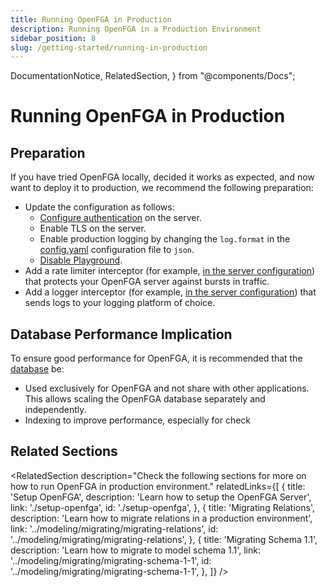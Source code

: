 ```yaml
---
title: Running OpenFGA in Production
description: Running OpenFGA in a Production Environment
sidebar_position: 8
slug: /getting-started/running-in-production
---
```


  DocumentationNotice,
  RelatedSection,
} from "@components/Docs";

# Running OpenFGA in Production

<DocumentationNotice />

## Preparation

If you have tried OpenFGA locally, decided it works as expected, and now want to deploy it to production, we recommend the following preparation:

- Update the configuration as follows:
  - [Configure authentication](./setup-openfga.mdx#configuring-authentication) on the server.
  - Enable TLS on the server.
  - Enable production logging by changing the `log.format` in the [config.yaml](#configuring-the-server) configuration file to `json`.
  - [Disable Playground](./setup-openfga.mdx#playground).
- Add a rate limiter interceptor (for example, [in the server configuration](https://pkg.go.dev/github.com/openfga/openfga/server#Config)) that protects your OpenFGA server against bursts in traffic.
- Add a logger interceptor (for example, [in the server configuration](https://pkg.go.dev/github.com/openfga/openfga/server#Config)) that sends logs to your logging platform of choice.

## Database Performance Implication

To ensure good performance for OpenFGA, it is recommended that the [database](./setup-openfga.mdx#configuring-data-storage) be:
- Used exclusively for OpenFGA and not share with other applications. This allows scaling the OpenFGA database separately and independently.  
- Indexing to improve performance, especially for check

## Related Sections

<RelatedSection
  description="Check the following sections for more on how to run OpenFGA in production environment."
  relatedLinks={[
    {
      title: 'Setup OpenFGA',
      description: 'Learn how to setup the OpenFGA Server',
      link: './setup-openfga',
      id: './setup-openfga',
    },
    {
      title: 'Migrating Relations',
      description: 'Learn how to migrate relations in a production environment',
      link: '../modeling/migrating/migrating-relations',
      id: '../modeling/migrating/migrating-relations',
    },
    {
      title: 'Migrating Schema 1.1',
      description: 'Learn how to migrate to model schema 1.1',
      link: '../modeling/migrating/migrating-schema-1-1',
      id: '../modeling/migrating/migrating-schema-1-1',
    },
  ]}
/>
